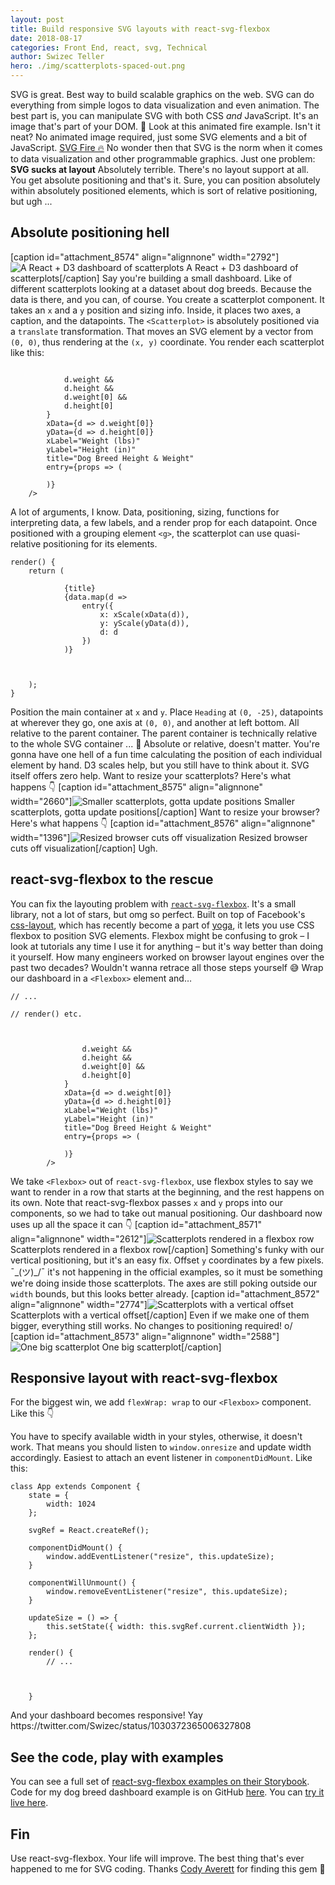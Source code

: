```yaml
---
layout: post
title: Build responsive SVG layouts with react-svg-flexbox
date: 2018-08-17
categories: Front End, react, svg, Technical
author: Swizec Teller
hero: ./img/scatterplots-spaced-out.png
---
```


SVG is great. Best way to build scalable graphics on the web. SVG can do everything from simple logos to data visualization and even animation. The best part is, you can manipulate SVG with both CSS _and_ JavaScript. It's an image that's part of your DOM. 🤯 Look at this animated fire example. Isn't it neat? No animated image required, just some SVG elements and a bit of JavaScript. [SVG Fire 🔥](//codepen.io/ste-vg/embed/oZXmdL/?height=265&theme-id=0&default-tab=html,result&embed-version=2) No wonder then that SVG is the norm when it comes to data visualization and other programmable graphics. Just one problem: **SVG sucks at layout** Absolutely terrible. There's no layout support at all. You get absolute positioning and that's it. Sure, you can position absolutely within absolutely positioned elements, which is sort of relative positioning, but ugh ...

## Absolute positioning hell

\[caption id="attachment_8574" align="alignnone" width="2792"]![A React + D3 dashboard of scatterplots](./img/react-d3-scatterplot-dashboard.png) A React + D3 dashboard of scatterplots\[/caption] Say you're building a small dashboard. Like of different scatterplots looking at a dataset about dog breeds. Because the data is there, and you can, of course. You create a scatterplot component. It takes an `x` and a `y` position and sizing info. Inside, it places two axes, a caption, and the datapoints. The `<Scatterplot>` is absolutely positioned via a `translate` transformation. That moves an SVG element by a vector from `(0, 0)`, thus rendering at the `(x, y)` coordinate. You render each scatterplot like this:

```

            d.weight &&
            d.height &&
            d.weight[0] &&
            d.height[0]
        }
        xData={d => d.weight[0]}
        yData={d => d.height[0]}
        xLabel="Weight (lbs)"
        yLabel="Height (in)"
        title="Dog Breed Height & Weight"
        entry={props => (
            
        )}
    />
```

A lot of arguments, I know. Data, positioning, sizing, functions for interpreting data, a few labels, and a render prop for each datapoint. Once positioned with a grouping element `<g>`, the scatterplot can use quasi-relative positioning for its elements.

    render() {
        return (
            
                {title}
                {data.map(d =>
                    entry({
                        x: xScale(xData(d)),
                        y: yScale(yData(d)),
                        d: d
                    })
                )}
                
                
            
        );
    }

Position the main container at `x` and `y`. Place `Heading` at `(0, -25)`, datapoints at wherever they go, one axis at `(0, 0)`, and another at left bottom. All relative to the parent container. The parent container is technically relative to the whole SVG container ... 🤔 Absolute or relative, doesn't matter. You're gonna have one hell of a fun time calculating the position of each individual element by hand. D3 scales help, but you still have to think about it. SVG itself offers zero help. Want to resize your scatterplots? Here's what happens 👇 \[caption id="attachment_8575" align="alignnone" width="2660"]![Smaller scatterplots, gotta update positions](./img/scatterplots-spaced-out.png) Smaller scatterplots, gotta update positions\[/caption] Want to resize your browser? Here's what happens 👇 \[caption id="attachment_8576" align="alignnone" width="1396"]![Resized browser cuts off visualization](./img/not-responsive-at-all.png) Resized browser cuts off visualization\[/caption] Ugh.

## react-svg-flexbox to the rescue

You can fix the layouting problem with [`react-svg-flexbox`](https://github.com/zoopoetics/react-svg-flexbox). It's a small library, not a lot of stars, but omg so perfect. Built on top of Facebook's [css-layout](https://www.npmjs.com/package/css-layout), which has recently become a part of [yoga](https://github.com/facebook/yoga), it lets you use CSS flexbox to position SVG elements. Flexbox might be confusing to grok – I look at tutorials any time I use it for anything – but it's way better than doing it yourself. How many engineers worked on browser layout engines over the past two decades? Wouldn't wanna retrace all those steps yourself 😅 Wrap our dashboard in a `<Flexbox>` element and…


    // ...

    // render() etc.

        
            
                    d.weight &&
                    d.height &&
                    d.weight[0] &&
                    d.height[0]
                }
                xData={d => d.weight[0]}
                yData={d => d.height[0]}
                xLabel="Weight (lbs)"
                yLabel="Height (in)"
                title="Dog Breed Height & Weight"
                entry={props => (
                    
                )}
            />

We take `<Flexbox>` out of `react-svg-flexbox`, use flexbox styles to say we want to render in a row that starts at the beginning, and the rest happens on its own. Note that react-svg-flexbox passes `x` and `y` props into our components, so we had to take out manual positioning. Our dashboard now uses up all the space it can 👇 \[caption id="attachment_8571" align="alignnone" width="2612"]![Scatterplots rendered in a flexbox row](./img/scatterplots-in-a-row.png) Scatterplots rendered in a flexbox row\[/caption] Something's funky with our vertical positioning, but it's an easy fix. Offset `y` coordinates by a few pixels. ¯\_(ツ)\_/¯ it's not happening in the official examples, so it must be something we're doing inside those scatterplots. The axes are still poking outside our `width` bounds, but this looks better already. \[caption id="attachment_8572" align="alignnone" width="2774"]![Scatterplots with a vertical offset](./img/scatterplots-vertical-offset.png) Scatterplots with a vertical offset\[/caption] Even if we make one of them bigger, everything still works. No changes to positioning required! o/ \[caption id="attachment_8573" align="alignnone" width="2588"]![One big scatterplot](./img/one-big-scatterplot.png) One big scatterplot\[/caption]

## Responsive layout with react-svg-flexbox

For the biggest win, we add `flexWrap: wrap` to our `<Flexbox>` component. Like this 👇

     

You have to specify available width in your styles, otherwise, it doesn't work. That means you should listen to `window.onresize` and update width accordingly. Easiest to attach an event listener in `componentDidMount`. Like this:

    class App extends Component {
        state = {
            width: 1024
        };

        svgRef = React.createRef();
        
        componentDidMount() {
            window.addEventListener("resize", this.updateSize);
        }

        componentWillUnmount() {
            window.removeEventListener("resize", this.updateSize);
        }

        updateSize = () => {
            this.setState({ width: this.svgRef.current.clientWidth });
        };
        
        render() {
            // ...
            
            
                
        }

And your dashboard becomes responsive! Yay https&#x3A;//twitter.com/Swizec/status/1030372365006327808

## See the code, play with examples

You can see a full set of [react-svg-flexbox examples on their Storybook](https://zoopoetics.github.io/react-svg-flexbox/). Code for my dog breed dashboard example is on GitHub [here](https://github.com/Swizec/dog-size-intelligence-popularity). You can [try it live here](https://build-qoyobtahea.now.sh).

## Fin

Use react-svg-flexbox. Your life will improve. The best thing that's ever happened to me for SVG coding. Thanks [Cody Averett](https://twitter.com/code_e_averett) for finding this gem 💎
